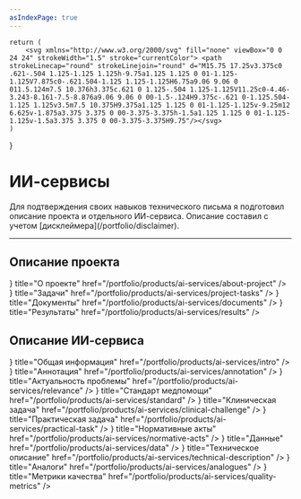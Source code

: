 ```yaml
---
asIndexPage: true
---
```



	return (
		<svg xmlns="http://www.w3.org/2000/svg"	fill="none"	viewBox="0 0 24 24" strokeWidth="1.5" stroke="currentColor"> <path	strokeLinecap="round" strokeLinejoin="round" d="M15.75 17.25v3.375c0 .621-.504 1.125-1.125 1.125h-9.75a1.125 1.125 0 01-1.125-1.125V7.875c0-.621.504-1.125 1.125-1.125H6.75a9.06 9.06 0 011.5.124m7.5 10.376h3.375c.621 0 1.125-.504 1.125-1.125V11.25c0-4.46-3.243-8.161-7.5-8.876a9.06 9.06 0 00-1.5-.124H9.375c-.621 0-1.125.504-1.125 1.125v3.5m7.5 10.375H9.375a1.125 1.125 0 01-1.125-1.125v-9.25m12 6.625v-1.875a3.375 3.375 0 00-3.375-3.375h-1.5a1.125 1.125 0 01-1.125-1.125v-1.5a3.375 3.375 0 00-3.375-3.375H9.75"/></svg>
	)
}

# ИИ-сервисы

<Callout type="info">
  Для подтверждения своих навыков технического письма я подготовил описание проекта и отдельного ИИ-сервиса. Описание составил с учетом [дисклеймера](/portfolio/disclaimer).
</Callout>

---

## Описание проекта

<Cards>
	<Cards.Card 
		icon={<IconSvg />}
		title="О проекте"
		href="/portfolio/products/ai-services/about-project"
  />
	<Cards.Card 
		icon={<IconSvg />}
		title="Задачи"
		href="/portfolio/products/ai-services/project-tasks"
  />
	<Cards.Card 
		icon={<IconSvg />}
		title="Документы"
		href="/portfolio/products/ai-services/documents"
  />
	<Cards.Card 
		icon={<IconSvg />}
		title="Результаты"
		href="/portfolio/products/ai-services/results"
  />
</Cards>

## Описание ИИ-сервиса

<Cards>
	<Cards.Card 
		icon={<IconSvg />}
		title="Общая информация"
		href="/portfolio/products/ai-services/intro"
  />
	<Cards.Card 
		icon={<IconSvg />}
		title="Аннотация"
		href="/portfolio/products/ai-services/annotation"
  />
	<Cards.Card 
		icon={<IconSvg />}
		title="Актуальность проблемы"
		href="/portfolio/products/ai-services/relevance"
  />
	<Cards.Card 
		icon={<IconSvg />}
		title="Стандарт медпомощи"
		href="/portfolio/products/ai-services/standard"
  />
	<Cards.Card 
		icon={<IconSvg />}
		title="Клиническая задача"
		href="/portfolio/products/ai-services/clinical-challenge"
  />
	<Cards.Card 
		icon={<IconSvg />}
		title="Практическая задача"
		href="/portfolio/products/ai-services/practical-task"
  />
	<Cards.Card 
		icon={<IconSvg />}
		title="Нормативные акты"
		href="/portfolio/products/ai-services/normative-acts"
  />
	<Cards.Card 
		icon={<IconSvg />}
		title="Данные"
		href="/portfolio/products/ai-services/data"
  />
	<Cards.Card 
		icon={<IconSvg />}
		title="Техническое описание"
		href="/portfolio/products/ai-services/technical-description"
  />
	<Cards.Card 
		icon={<IconSvg />}
		title="Аналоги"
		href="/portfolio/products/ai-services/analogues"
  />
	<Cards.Card 
		icon={<IconSvg />}
		title="Метрики качества"
		href="/portfolio/products/ai-services/quality-metrics"
  />
</Cards>
